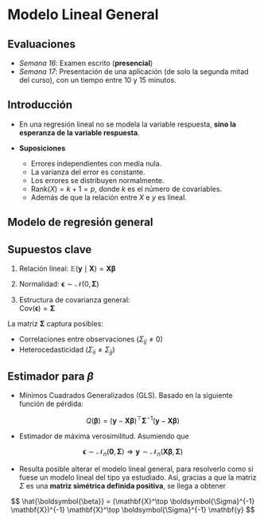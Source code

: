 # Modelo Lineal General {-}

## Evaluaciones

- *Semana 16*: Examen escrito (**presencial**) 
- *Semana 17*: Presentación de una aplicación (de solo la segunda mitad del curso),
con un tiempo entre 10 y 15 minutos.

## Introducción

- En una regresión lineal no se modela la variable respuesta,
**sino la esperanza de la variable respuesta**.

- **Suposiciones**
  - Errores independientes con media nula.
  - La varianza del error es constante.
  - Los errores se distribuyen normalmente.
  - $\text{Rank}(X) = k+1 = p,$ donde $k$ es el número de covariables.
  - Además de que la relación entre $X$ e $y$ es lineal.


## Modelo de regresión general


## Supuestos clave

1. Relación lineal: 
  $\mathbb{E}(\mathbf{y} \mid \mathbf{X}) = \mathbf{X} \boldsymbol{\beta}$

2. Normalidad: 
  $\boldsymbol{\epsilon} \sim \mathcal{N}(0, \boldsymbol{\Sigma})$

3. Estructura de covarianza general:  
  $\text{Cov}(\boldsymbol{\epsilon}) = \boldsymbol{\Sigma}$


La matriz **$\boldsymbol{\Sigma}$** captura posibles:

- Correlaciones entre observaciones ($\Sigma_{ij} \ne 0$)  
- Heterocedasticidad ($\Sigma_{ii} \ne \Sigma_{jj}$)


## Estimador para $\beta$

- Mínimos Cuadrados Generalizados (GLS). Basado en la siguiente función de pérdida:

$$
Q(\boldsymbol{\beta}) = (\mathbf{y} - \mathbf{X} \boldsymbol{\beta})^\top \boldsymbol{\Sigma}^{-1} (\mathbf{y} - \mathbf{X} \boldsymbol{\beta})
$$

- Estimador de máxima verosimilitud. Asumiendo que

$$
\boldsymbol{\epsilon} \sim \mathcal{N}_n(\mathbf{0}, \boldsymbol{\Sigma}) \Rightarrow \mathbf{y} \sim \mathcal{N}_n(\mathbf{X} \boldsymbol{\beta}, \boldsymbol{\Sigma})
$$


- Resulta posible alterar el modelo lineal general, para resolverlo como si fuese un modelo lineal del tipo ya estudiado.
Así, gracias a que la matriz $\Sigma$ es una **matriz simétrica definida positiva**, se llega a obtener

$$
\hat{\boldsymbol{\beta}} = (\mathbf{X}^\top \boldsymbol{\Sigma}^{-1} \mathbf{X})^{-1} \mathbf{X}^\top \boldsymbol{\Sigma}^{-1} \mathbf{y}
$$

